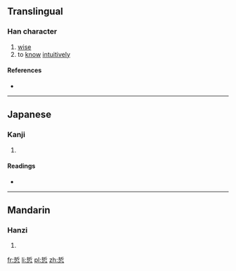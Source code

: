 ==Translingual==

===Han character===
{{Han char|rn=61|rad=心|as=07|sn=11|four=5233<sub>2</sub>|canj=手中心 (QLP)|ids=⿱[[折]][[心]]}}

# [[wise]]
# to [[know]] [[intuitively]]

====References====
* {{Han ref|kx=0386.380|dkj=10637|dj=0719.070|hdz=42299.100|uh=608A|ud=24714|bh=D551|bd=54609}}

----

==Japanese==

===Kanji===
{{ja-kanji|grade=|rs=心07}}

# {{defn|lang=ja|sort=心07}}

====Readings====
* {{ja-readings|on=[[てつ]] (tetsu), [[てち]] (techi)|kun=[[うやまう]] (uyamau)}}

----

==Mandarin==

===Hanzi===
{{cmn-hanzi|pin=[[zhé]] ([[zhe2]])|wg=che<sup>2</sup>}}

# {{defn|lang=cmn|sort=心07}}

[[fr:悊]]
[[li:悊]]
[[pl:悊]]
[[zh:悊]]